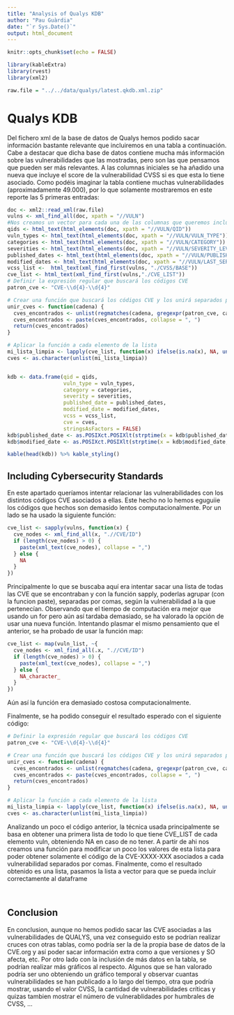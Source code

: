 ```yaml
---
title: "Analysis of Qualys KDB"
author: "Pau Guàrdia"
date: "`r Sys.Date()`"
output: html_document
---
```


```r
knitr::opts_chunk$set(echo = FALSE)

library(kableExtra)
library(rvest)
library(xml2)

raw.file = "../../data/qualys/latest.qkdb.xml.zip"
```

# Qualys KDB
Del fichero xml de la base de datos de Qualys hemos podido sacar información bastante relevante que incluiremos en una tabla a continuación. Cabe a destacar que dicha base de datos contiene mucha más información sobre las vulnerabilidades que las mostradas, pero son las que pensamos que pueden ser más relevantes.
A las columnas iniciales se ha añadido una nueva que incluye el score de la vulnerabilidad CVSS si es que esta lo tiene asociado.
Como podéis imaginar la tabla contiene muchas vulnerabilidades (aproximadamente 49.000), por lo que solamente mostraremos en este reporte las 5 primeras entradas:

```r
doc <- xml2::read_xml(raw.file)
vulns <- xml_find_all(doc, xpath = "//VULN")
#Nos creamos un vector para cada una de las columnas que queremos incluir en el dataFrame.
qids <- html_text(html_elements(doc, xpath = "//VULN/QID"))
vuln_types <- html_text(html_elements(doc, xpath = "//VULN/VULN_TYPE"))
categories <- html_text(html_elements(doc, xpath = "//VULN/CATEGORY"))
severities <- html_text(html_elements(doc, xpath = "//VULN/SEVERITY_LEVEL"))
published_dates <- html_text(html_elements(doc, xpath = "//VULN/PUBLISHED_DATETIME"))
modified_dates <- html_text(html_elements(doc, xpath = "//VULN/LAST_SERVICE_MODIFICATION_DATETIME"))
vcss_list <-  html_text(xml_find_first(vulns, "./CVSS/BASE"))
cve_list <- html_text(xml_find_first(vulns,"./CVE_LIST"))
# Definir la expresión regular que buscará los códigos CVE
patron_cve <- "CVE-\\d{4}-\\d{4}"

# Crear una función que buscará los códigos CVE y los unirá separados por comas
unir_cves <- function(cadena) {
  cves_encontrados <- unlist(regmatches(cadena, gregexpr(patron_cve, cadena, perl = TRUE)))
  cves_encontrados <- paste(cves_encontrados, collapse = ", ")
  return(cves_encontrados)
}

# Aplicar la función a cada elemento de la lista
mi_lista_limpia <- lapply(cve_list, function(x) ifelse(is.na(x), NA, unir_cves(x)))
cves <- as.character(unlist(mi_lista_limpia))


kdb <- data.frame(qid = qids,
                  vuln_type = vuln_types,
                  category = categories,
                  severity = severities,
                  published_date = published_dates,
                  modified_date = modified_dates,
                  vcss = vcss_list,
                  cve = cves,
                  stringsAsFactors = FALSE)
kdb$published_date <- as.POSIXct.POSIXlt(strptime(x = kdb$published_date, format = "%Y-%m-%dT%TZ"))
kdb$modified_date <- as.POSIXct.POSIXlt(strptime(x = kdb$modified_date, format = "%Y-%m-%dT%TZ"))

kable(head(kdb)) %>% kable_styling()
```

## Including Cybersecurity Standards

En este apartado queríamos intentar relacionar las vulnerabilidades con los distintos códigos CVE asociados a ellas. Este hecho no lo hemos eguguiie los códigos que hechos son demasido lentos computacionalmente.
Por un lado se ha usado la siguiente función:

```r
cve_list <- sapply(vulns, function(x) {
  cve_nodes <- xml_find_all(x, ".//CVE/ID")
  if (length(cve_nodes) > 0) {
    paste(xml_text(cve_nodes), collapse = ",")
  } else {
    NA
  }
})

```

Principalmente lo que se buscaba aquí era intentar sacar una lista de todas las CVE que se encontraban y con la función sapply, poderlas agrupar (con la funcion paste), separadas por comas, según la vulnerabilidad a la que pertenecían.
Observando que el tiempo de computación era mejor que usando un for pero aún así tardaba demasiado, se ha valorado la opción de usar una nueva función. Intentando plasmar el mismo pensamiento que el anterior, se ha probado de usar la función map:

```r
cve_list <- map(vuln_list, ~{
  cve_nodes <- xml_find_all(.x, ".//CVE/ID")
  if (length(cve_nodes) > 0) {
    paste(xml_text(cve_nodes), collapse = ",")
  } else {
    NA_character_
  }
})
```

Aún así la función era demasiado costosa computacionalmente.

Finalmente, se ha podido conseguir el resultado esperado con el siguiente código:
```r
# Definir la expresión regular que buscará los códigos CVE
patron_cve <- "CVE-\\d{4}-\\d{4}"

# Crear una función que buscará los códigos CVE y los unirá separados por comas
unir_cves <- function(cadena) {
  cves_encontrados <- unlist(regmatches(cadena, gregexpr(patron_cve, cadena, perl = TRUE)))
  cves_encontrados <- paste(cves_encontrados, collapse = ", ")
  return(cves_encontrados)
}

# Aplicar la función a cada elemento de la lista
mi_lista_limpia <- lapply(cve_list, function(x) ifelse(is.na(x), NA, unir_cves(x)))
cves <- as.character(unlist(mi_lista_limpia))
```

Analizando un poco el código anterior, la técnica usada principalmente se basa en obtener una primera lista de todo lo que tiene CVE_LIST de cada elemento vuln, obteniendo NA en caso de no tener. A partir de ahi nos creamos una función para modificar un poco los valores de esta lista para poder obtener solamente el código de la CVE-XXXX-XXX asociados a cada vulnerabilidad separados por comas. Finalmente, como el resultado obtenido es una lista, pasamos la lista a vector para que se pueda incluir correctamente al dataframe
```r


```

```r


```

## Conclusion

En conclusion, aunque no hemos podido sacar las CVE asociadas a las vulnerabilidades de QUALYS, una vez conseguido esto se podrían realizar cruces con otras tablas, como podría ser la de la propia base de datos de la CVE.org y así poder sacar información extra como a que versiones y SO afecta, etc.
Por otro lado con la inclusión de más datos en la tabla, se podrían realizar más gráficos al respecto. Algunos que se han valorado podría ser uno obteniendo un gráfico temporal y observar cuantas vulnerabilidades se han publicado a lo largo del tiempo, otra que podría mostrar, usando el valor CVSS, la cantidad de vulnerabilidades críticas y quizas tambien mostrar el número de vulnerablidades por humbrales de CVSS, ...